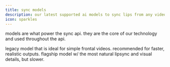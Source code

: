 ```yaml
---
title: sync models
description: our latest supported ai models to sync lips from any video to any audio
icon: sparkles
---
```


models are what power the sync api. they are the core of our technology and used throughout the api.

<CardGroup cols={3} rows={1}>
  <Card title="lipsync-1.6.0" icon="circle-check" href="/models/1.6.0">
    legacy model that is ideal for simple frontal videos.
  </Card>
  <Card title="lipsync-1.7.1" icon="star" href="/models/1.7.1">
    recommended for faster, realistic outputs.
  </Card>
  <Card title="lipsync-1.8.0" icon="flask" href="/models/1.8.0">
    flagship model w/ the most natural lipsync and visual details, but slower.
  </Card>
</CardGroup>
